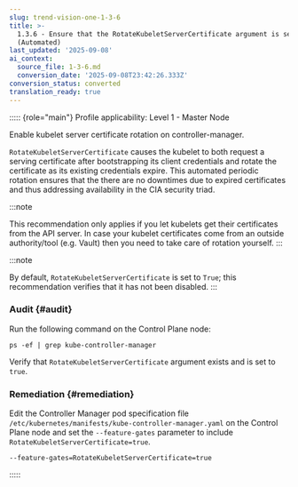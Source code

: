 ```yaml
---
slug: trend-vision-one-1-3-6
title: >-
  1.3.6 - Ensure that the RotateKubeletServerCertificate argument is set to true
  (Automated)
last_updated: '2025-09-08'
ai_context:
  source_file: 1-3-6.md
  conversion_date: '2025-09-08T23:42:26.333Z'
conversion_status: converted
translation_ready: true
---
```


::::: {role="main"}
Profile applicability: Level 1 - Master Node

Enable kubelet server certificate rotation on controller-manager.

`RotateKubeletServerCertificate` causes the kubelet to both request a serving certificate after bootstrapping its client credentials and rotate the certificate as its existing credentials expire. This automated periodic rotation ensures that the there are no downtimes due to expired certificates and thus addressing availability in the CIA security triad.

:::note

This recommendation only applies if you let kubelets get their certificates from the API server. In case your kubelet certificates come from an outside authority/tool (e.g. Vault) then you need to take care of rotation yourself.
:::

:::note

By default, `RotateKubeletServerCertificate` is set to `True`; this recommendation verifies that it has not been disabled.
:::

### Audit {#audit}

Run the following command on the Control Plane node:

``` codeblock
ps -ef | grep kube-controller-manager
```

Verify that `RotateKubeletServerCertificate` argument exists and is set to `true`.

### Remediation {#remediation}

Edit the Controller Manager pod specification file `/etc/kubernetes/manifests/kube-controller-manager.yaml` on the Control Plane node and set the `--feature-gates` parameter to include `RotateKubeletServerCertificate=true`.

``` codeblock
--feature-gates=RotateKubeletServerCertificate=true
```
:::::
